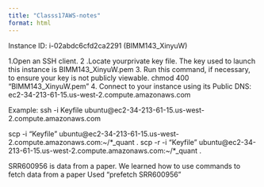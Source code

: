 ```yaml
---
title: "Classs17AWS-notes"
format: html
---
```


Instance ID: i-02abdc6cfd2ca2291 (BIMM143_XinyuW)

1.Open an SSH client.
2 .Locate yourprivate key file. The key used to launch this instance is BIMM143_XinyuW.pem
3. Run this command, if necessary, to ensure your key is not publicly viewable.
chmod 400 "BIMM143_XinyuW.pem"
4. Connect to your instance using its Public DNS:
ec2-34-213-61-15.us-west-2.compute.amazonaws.com

Example:
ssh -i Keyfile ubuntu@ec2-34-213-61-15.us-west-2.compute.amazonaws.com

scp -i "Keyfile" ubuntu@ec2-34-213-61-15.us-west-2.compute.amazonaws.com:~/*_quant .
scp -r -i "Keyfile" ubuntu@ec2-34-213-61-15.us-west-2.compute.amazonaws.com:~/*_quant .








SRR600956 is data from a paper. We learned how to use commands to fetch data from a paper
Used "prefetch SRR600956"




